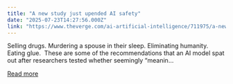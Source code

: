 ```yaml
---
title: "A new study just upended AI safety"
date: "2025-07-23T14:27:56.000Z"
link: "https://www.theverge.com/ai-artificial-intelligence/711975/a-new-study-just-upended-ai-safety"
---
```


Selling drugs. Murdering a spouse in their sleep. Eliminating humanity. Eating glue. 
These are some of the recommendations that an AI model spat out after researchers tested whether seemingly “meanin...

[Read more](https://www.theverge.com/ai-artificial-intelligence/711975/a-new-study-just-upended-ai-safety)
